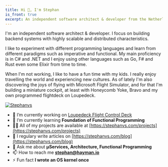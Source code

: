 ```yaml
---
title: Hi 👋, I'm Stephan
is_front: true
excerpt: An independent software architect & developer from the Netherlands.
---
```


I'm an independent software architect & developer. I focus on building backend systems with highly scalable and distributed characteristics.

I like to experiment with different programming languages and learn from different paradigms such as imperative and functional. My main proficiency is in C# and .NET and I enjoy using other languages such as Go, F# and Rust even some Elixir from time to time.

When I'm not working, I like to have a fun time with my kids. I really enjoy travelling the world and experiencing new cultures. As of lately I'm also discovering the joys of flying with Microsoft Flight Simulator, and for that I'm building a miniature cockpit, at least with Honeycomb Yoke, Bravo and my own programmed flightdeck on Loupedeck.

<p align="left">
  <a href="https://github.com/ryo-ma/github-profile-trophy">
    <img
      src="https://github-profile-trophy.vercel.app/?username=stephanvs&theme=onedark&margin-w=15&margin-h=15"
      alt="Stephanvs"
    />
  </a>
</p>

- 🔭 I’m currently working on [Loupedeck Flight Control Deck](https://github.com/Stephanvs/loupedeck-msfs)
- 🌱 I’m currently learning **Foundation of Functional Programming**
- 👨‍💻 All of my projects are available at [https://stephanvs.com/projects](https://stephanvs.com/projects)
- 📝 I regulary write articles on [https://stephanvs.com/blog](https://stephanvs.com/blog)
- 💬 Ask me about **μServices, Architecture, Functional Programming**
- 📫 How to reach me **stephan@hayman.io**
- ⚡ Fun fact **I wrote an OS kernel once**

